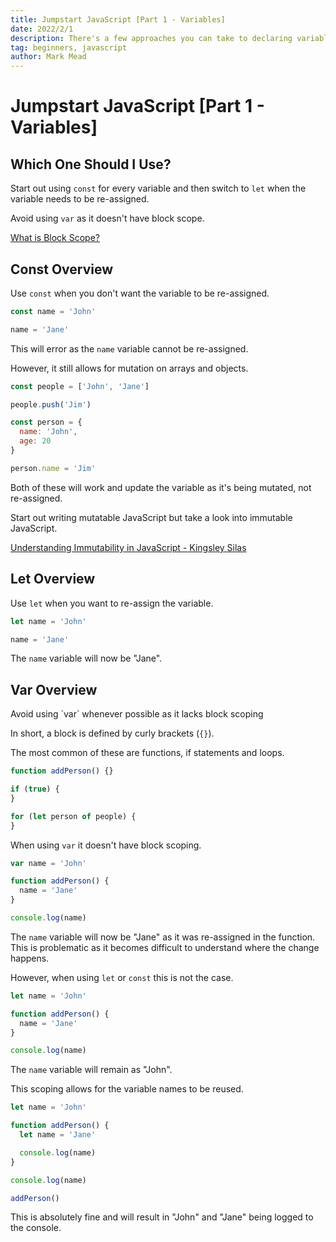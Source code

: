```yaml
---
title: Jumpstart JavaScript [Part 1 - Variables]
date: 2022/2/1
description: There's a few approaches you can take to declaring variables in JavaScript, here's the differences.
tag: beginners, javascript
author: Mark Mead
---
```



# Jumpstart JavaScript [Part 1 - Variables]

## Which One Should I Use?

Start out using `const` for every variable and then switch to `let` when the variable needs to be re-assigned.

Avoid using `var` as it doesn't have block scope.

[What is Block Scope?](#what-is-block-scope)

## Const Overview

Use `const` when you don't want the variable to be re-assigned.

```js
const name = 'John'

name = 'Jane'
```

This will error as the `name` variable cannot be re-assigned.

However, it still allows for mutation on arrays and objects.

```js
const people = ['John', 'Jane']

people.push('Jim')
```

```js
const person = {
  name: 'John',
  age: 20
}

person.name = 'Jim'
```

Both of these will work and update the variable as it's being mutated, not re-assigned.

<Callout>
  Start out writing mutatable JavaScript but take a look into immutable
  JavaScript.
</Callout>

[Understanding Immutability in JavaScript - Kingsley Silas](https://css-tricks.com/understanding-immutability-in-javascript/)

## Let Overview

Use `let` when you want to re-assign the variable.

```js
let name = 'John'

name = 'Jane'
```

The `name` variable will now be "Jane".

## Var Overview

<Callout theme="error">
  Avoid using `var` whenever possible as it lacks block scoping
</Callout>

<Anchor title="What is Block Scope?" />

In short, a block is defined by curly brackets (`{}`).

The most common of these are functions, if statements and loops.

```js
function addPerson() {}

if (true) {
}

for (let person of people) {
}
```

When using `var` it doesn't have block scoping.

```js
var name = 'John'

function addPerson() {
  name = 'Jane'
}

console.log(name)
```

The `name` variable will now be "Jane" as it was re-assigned in the function. This is problematic as it becomes difficult to understand where the change happens.

However, when using `let` or `const` this is not the case.

```js
let name = 'John'

function addPerson() {
  name = 'Jane'
}

console.log(name)
```

The `name` variable will remain as "John".

This scoping allows for the variable names to be reused.

```js
let name = 'John'

function addPerson() {
  let name = 'Jane'

  console.log(name)
}

console.log(name)

addPerson()
```

This is absolutely fine and will result in "John" and "Jane" being logged to the console.
